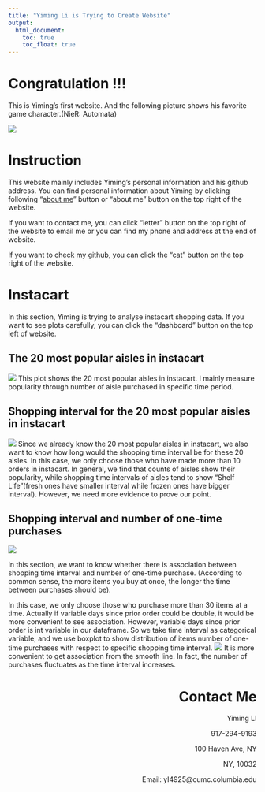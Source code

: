 ```yaml
---
title: "Yiming Li is Trying to Create Website"
output: 
  html_document:
    toc: true
    toc_float: true
---
```


# Congratulation !!! 

This is Yiming's first website. And the following picture shows his favorite game character.(NieR: Automata)

![](images/NieR.jpg)

# Instruction
This website mainly includes Yiming's personal information and his github address. You can find personal information about Yiming by clicking following "[about me](https://chongchongknight.github.io/about.html)" button or "about me" button on the top right of the website. 

If you want to contact me, you can click "letter" button on the top right of the website to email me or you can find my phone and address at the end of website.

If you want to check my github, you can click the "cat" button on the top right of the website. 


# Instacart 
In this section, Yiming is trying to analyse instacart shopping data. If you want to see plots carefully, you can click the "dashboard" button on the top left of website.

## The 20 most popular aisles in instacart
![](images/newplot.png)
This plot shows the 20 most popular aisles in instacart. I mainly measure popularity through number of aisle purchased in specific time period.

## Shopping interval for the 20 most popular aisles in instacart
![](images/newplot-2.png)
Since we already know the 20 most popular aisles in instacart, we also want to know how long would the shopping time interval be for these 20 aisles. In this case, we only choose those who have made more than 10 orders in instacart. In general, we find that counts of aisles show their popularity, while shopping time intervals of aisles tend to show "Shelf Life"(fresh ones have smaller interval while frozen ones have bigger interval). However, we need more evidence to prove our point.

## Shopping interval and number of one-time purchases
![](images/newplot-3.png)

In this section, we want to know whether there is association between shopping time interval and number of one-time purchase. (According to common sense, the more items you buy at once, the longer the time between purchases should be).

In this case, we only choose those who purchase more than 30 items at a time. Actually if variable days since prior order could be double, it would be more convenient to see association. However, variable days since prior order is int variable in our dataframe. So we take time interval as categorical variable, and we use boxplot to show distribution of items number of one-time purchases with respect to specific shopping time interval.
![](images/newplot-4.png)
It is more convenient to get association from the smooth line. In fact, the number of purchases fluctuates as the time interval increases.

<h1 style="text-align:right">Contact Me</h1>
<p align="right" >Yiming LI</p>
<p align="right" >917-294-9193</p>
<p align="right" >100 Haven Ave, NY</p>
<p align="right" >NY, 10032</p>
<p align="right" >Email: yl4925@cumc.columbia.edu</p>